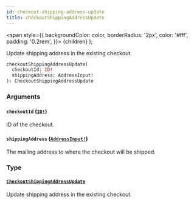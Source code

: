 ```yaml
---
id: checkout-shipping-address-update
title: checkoutShippingAddressUpdate
---
```


<span
style={{
      backgroundColor: color,
      borderRadius: '2px',
      color: '#fff',
      padding: '0.2rem',
    }}>
{children}
</span>
);

Update shipping address in the existing checkout.

```graphql
checkoutShippingAddressUpdate(
  checkoutId: ID!
  shippingAddress: AddressInput!
): CheckoutShippingAddressUpdate

```

### Arguments

#### `checkoutId` ([`ID!`](/api-reference/scalars/id.mdx))

ID of the checkout.

#### `shippingAddress` ([`AddressInput!`](/api-reference/inputs/address-input.mdx))

The mailing address to where the checkout will be shipped.

### Type

#### [`CheckoutShippingAddressUpdate`](/api-reference/objects/checkout-shipping-address-update.mdx)

Update shipping address in the existing checkout.
